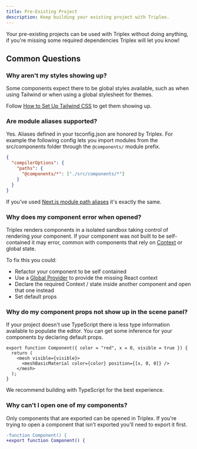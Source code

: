 ```yaml
---
title: Pre-Existing Project
description: Keep building your existing project with Triplex.
---
```


Your pre-existing projects can be used with Triplex without doing anything, if you're missing some required dependencies Triplex will let you know!

## Common Questions

### Why aren't my styles showing up?

Some components expect there to be global styles available, such as when using Tailwind or when using a global stylesheet for themes.

Follow [How to Set Up Tailwind CSS](/resources/tailwind-css) to get them showing up.

### Are module aliases supported?

Yes. Aliases defined in your tsconfig.json are honored by Triplex. For example the following config lets you import modules from the src/components folder through the `@components/` module prefix.

```json filename="tsconfig.json"
{
  "compilerOptions": {
    "paths": {
      "@components/*": ["./src/components/*"]
    }
  }
}
```

If you've used [Next.js module path aliases](https://nextjs.org/docs/14/app/building-your-application/configuring/absolute-imports-and-module-aliases) it's exactly the same.

### Why does my component error when opened?

Triplex renders components in a isolated sandbox taking control of rendering your component. If your component was not built to be self-contained it may error, common with components that rely on [Context](https://react.dev/learn/passing-data-deeply-with-context) or global state.

To fix this you could:

- Refactor your component to be self contained
- Use a [Global Provider](/docs/building-your-scene/providers) to provide the missing React context
- Declare the required Context / state inside another component and open that one instead
- Set default props

### Why do my component props not show up in the scene panel?

If your project doesn't use TypeScript there is less type information available to populate the editor. You can get some inference for your components by declaring default props.

```tsx /color = "red"/ /x = 0/ /visible = true/
export function Component({ color = "red", x = 0, visible = true }) {
  return (
    <mesh visible={visible}>
      <meshBasicMaterial color={color} position={[x, 0, 0]} />
    </mesh>
  );
}
```

We recommend building with TypeScript for the best experience.

### Why can't I open one of my components?

Only components that are exported can be opened in Triplex. If you're trying to open a component that isn't exported you'll need to export it first.

```diff
-function Component() {
+export function Component() {
```
